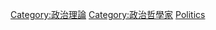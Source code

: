 {{Commonscat|Political theories}}

[[Category:政治理論|Category:政治理論]]
[[Category:政治哲學家|Category:政治哲學家]]
[[Category:理論家|Politics]]
